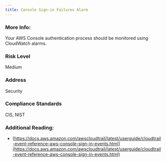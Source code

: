 ```yaml
---
title: Console Sign-in Failures Alarm
---
```


### More Info:

Your AWS Console authentication process should be monitored using CloudWatch alarms.

### Risk Level

Medium

### Address

Security

### Compliance Standards

CIS, NIST

### Additional Reading:

- [https://docs.aws.amazon.com/awscloudtrail/latest/userguide/cloudtrail-event-reference-aws-console-sign-in-events.html](https://docs.aws.amazon.com/awscloudtrail/latest/userguide/cloudtrail-event-reference-aws-console-sign-in-events.html)
